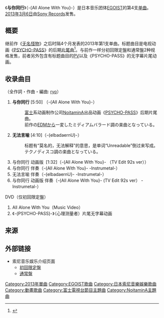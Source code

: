 {{noteTA
|T=zh-cn:与你同行; zh-tw:All Alone With You; zh-hant:All Alone With You; <!--zh:All Alone With You-->;
|G1=Anime
|1=zh-cn:自我主张; zh-tw:EGOIST; zh-hant:EGOIST; <!--zh:EGOIST-->
|2=zh-cn:行星生物; zh-tw:Extra terrestrial Biological Entities; zh-hant:Extra terrestrial Biological Entities; <!--zh:Extra terrestrial Biological Entities-->
|3=zh-cn:生命之灯; zh-tw:原罪的燈; zh-hant:原罪之燈; <!--zh:原罪の灯-->
|4=zh-cn:永远的王冠; zh-tw:The Everlasting Guilty Crown; zh-hant:永恆的罪惡王冠; <!--zh:The Everlasting Guilty Crown-->;
|5=zh-cn: 雨中同行; zh-tw:雨，帶你走; zh-hant:雨，帶你走; <!--zh:雨、キミを連れて-->;
|6=zh-cn:甜心冰淇淋公主; zh-tw:Lovely Icecream Princess Sweetie; zh-hant:Lovely Icecream Princess Sweetie; <!--zh:Lovely Icecream Princess Sweetie;-->
|7=zh-cn:为时已晚; zh-tw:太晚; zh-hant:手遅れ; <!--zh:手遅れ-->;
|8=zh-cn:热恋; zh-tw:LoveStruck; zh-hant:LoveStruck; <!--zh:LoveStruck-->;
|9=zh-cn:我喜欢; zh-tw:Ce que j'aime ～inori no kyuuzitu～; zh-hant:Ce que j'aime ～inori no kyuuzitu～; <!--zh:Ce que j'aime ～inori no kyuuzitu～-->;
|10=zh-cn:缠绕思念的100个现象; zh-tw:想像的100種事項; zh-hant:讓思念打轉的100种事; <!--zh:想いを巡らす100の事象-->;
|11=zh-cn:找寻之物; zh-tw:在這世界中找到的; zh-hant:在這世界中找到的; <!--zh:この世界で見つけたもの-->;
|12=zh-cn:行星; zh-tw:Planetes; zh-hant:Planetes; <!--zh:Planetes-->;
|13=zh-cn:起程~献给你的爱之歌~; zh-tw:Departures~送給你的愛之歌~; zh-hant:Departures~送給你的愛之歌~; <!--zh:Departures ～あなたにおくるアイの歌～-->;
|14=zh-cn:无名怪物; zh-tw:沒有名字的怪物; zh-hant:無名的怪物; <!--zh:名前のない怪物-->;
|15=zh-cn:与你同行; zh-tw:All Alone With You; zh-hant:All Alone With You; <!--zh:All Alone With You-->;
|16=zh-cn:重启命运; zh-tw:重裝上陣; zh-hant:Reloaded; <!--zh:リローデッド-->;
|17=zh-cn:超级单体; zh-tw:supercell; zh-hant:supercell; <!--zh:supercell-->;
|18=zh-cn:无法言喻; zh-tw:elbadaernU; zh-hant:elbadaernU; <!--zh:elbadaernU-->;
|19=zh-cn:心理测量者; zh-tw:心靈判官; zh-hk:心靈判官; zh-sg:心灵判官;zh-hant:心靈判官; <!--zh:PSYCHO-PASS-->
|20=zh-cn:Music Video; zh-tw:音樂錄影帶;

|21=zh-cn:片尾无字幕动画; zh-tw:Ending 無字幕版Movie;
}}

{{Infobox Single
|Name=All Alone With You
|Artist=[[EGOIST|EGOIST]]
|Cover=<!-- 檔案不存在 88883704232.jpg -->
|Album=
|A-side=
|B-side=elbadaernU
|Released=[[2013年|2013年]][[3月6日|3月6日]]（日本）<ref>{{cite web|title=「PSYCHO-PASS サイコパス」　新EDテーマはEGOISTの「All Alone With You」|url=http://animeanime.jp/article/2012/12/21/12452.html|publisher=アニメ！アニメ！|accessdate=2016-12-25|language=ja|quote=2013年3月6日にEGOISTの4thシングルとして発売される予定だ|archive-date=2021-06-03|archive-url=https://web.archive.org/web/20210603151619/https://animeanime.jp/article/2012/12/21/12452.html}}</ref>
|Format=[[单曲|单曲]]
|Recorded=
|Genre=[[J-POP|J-POP]]（[[动画歌曲|动画歌曲]]）
|Length=5分50秒
|Label=[[日本索尼音樂娛樂|Sony Records]]
|Writer=[[supercell|ryo]]
|Producer=
|Certification=金<ref name="RIAJ-mar2016digi">{{cite web | script-title=ja:レコード協会調べ　1月度有料音楽配信認定<!-- | trans_title=Record Association Invegestigation: March Digital Music Download Certifications--> | url=http://onehallyu.com/topic/317025-riaj-digital-certifications-for-march/ | publisher=[[Recording_Industry_Association_of_Japan|Recording Industry Association of Japan]] | language=ja | date=2016-04-20 | accessdate=2016-09-04 | archive-date=2017-01-03 | archive-url=https://web.archive.org/web/20170103155011/http://onehallyu.com/topic/317025-riaj-digital-certifications-for-march/ | dead-url=no }}</ref>
|Chart position=*周排行第6位<small>（[[オリコンチャート|Oricon]]）</small><ref>{{cite web | title=Japan Billboard Hot 100 | url=http://www.billboard-japan.com/charts/detail?a=hot100&year=2013&month=03&day=18 | work=[[告示牌_(雜誌)|Billboard]] | language=ja | date=2013-03-13 | accessdate=2014-10-13 | archive-date=2017-11-19 | archive-url=https://web.archive.org/web/20171119073151/http://www.billboard-japan.com/charts/detail?a=hot100&year=2013&month=03&day=18 | dead-url=no }}</ref>
*日排行第2位<small>（Oricon）</small>
|Last single=[[无名怪物_(自我主张单曲)|无名怪物]]<br />（[[2012年|2012年]]）
|This single='''All Alone With You'''<br />（[[2013年|2013年]]）
|Next single=Fallen<br />（[[2014年|2014年]]）
|Misc=
}}
《'''与你同行'''》（-{All Alone With You}-）是日本音乐团体[[EGOIST|EGOIST]]的第4支[[单曲|单曲]]。[[2013年|2013年]][[3月6日|3月6日]]由[[Sony_Music_Records|Sony Records]]发售。

== 概要 ==
继前作《[[无名怪物_(自我主张单曲)|无名怪物]]》之后时隔4个月发表的2013年第1支单曲。标题曲目是电视动画《[[PSYCHO-PASS|PSYCHO-PASS]]》的后期[[主題曲|片尾曲]]<ref>{{cite web|title=EGOIST新曲は再び「PSYCHO-PASS」エンディングテーマに|url=http://natalie.mu/music/news/81988|website=natalie.mu|publisher=音楽ナタリー|accessdate=2016-12-25|language=ja|date=2012-12-21|quote=「All Alone With You」も「PSYCHO-PASS サイコパス」のエンディングテーマに決定した|archive-date=2019-06-28|archive-url=https://web.archive.org/web/20190628104222/https://natalie.mu/music/news/81988}}</ref>。与前作一样分初回限定盤和通常盤2种规格发售，前者另外包含有标题曲目的[[音樂錄影帶|PV]]以及《PSYCHO-PASS》的无字幕片尾动画。

== 收录曲目 ==
（全作詞・作曲・編曲: [[Supercell|ryo]]）
# '''与你同行''' [5:50] （-{All Alone With You}-）
#: [[富士電視台|富士]]系动画制作公司[[NoitaminA|NoitaminA]]出品动画《[[PSYCHO-PASS|PSYCHO-PASS]]》后期片尾曲。
#: 前作の[[電子舞曲|EDM]]から一変したミディアムバラード調の楽曲となっている。 
# '''无法言喻''' [4:10]（-{elbadaernU}-）
#: 标题有“莫名的，无法解释”的意思，是单词“Unreadable”倒过来写成。
#: テクノディスコ調の楽曲となっている。
# 与你同行 动画版  [1:32]（-{All Alone With You}- （TV Edit 92s ver））
# 与你同行 伴奏（-{All Alone With You}- -Instrumetal-）
# 无法言喻 伴奏（-{elbadaernU}- -Instrumetal-）
# 与你同行 动画版 伴奏（-{All Alone With You}- (TV Edit 92s ver） -Instrumetal-）
; DVD（仅初回限定盤）
# All Alone With You（Music Video）
# 《-{PSYCHO-PASS}-》（心理测量者）片尾无字幕动画

==来源==
{{reflist}}

== 外部链接 ==
* 索尼音乐娱乐介绍页面
** [http://www.sonymusicshop.jp/m/item/itemShw.php?associate=SMO&cd=SRCL000008238 初回限定盤] {{Wayback|url=http://www.sonymusicshop.jp/m/item/itemShw.php?associate=SMO&cd=SRCL000008238 |date=20181216172758 }}
** [http://www.sonymusicshop.jp/m/item/itemShw.php?site=S&ima=1605&cd=SRCL000008240 通常盤] {{Wayback|url=http://www.sonymusicshop.jp/m/item/itemShw.php?site=S&ima=1605&cd=SRCL000008240 |date=20190129015926 }}

{{EGOIST}}
[[Category:2013年單曲|Category:2013年單曲]]
[[Category:EGOIST歌曲|Category:EGOIST歌曲]]
[[Category:日本索尼音樂娛樂歌曲|Category:日本索尼音樂娛樂歌曲]]
[[Category:動畫歌曲|Category:動畫歌曲]]
[[Category:富士電視台節目主題曲|Category:富士電視台節目主題曲]]
[[Category:NoitaminA主題曲|Category:NoitaminA主題曲]]